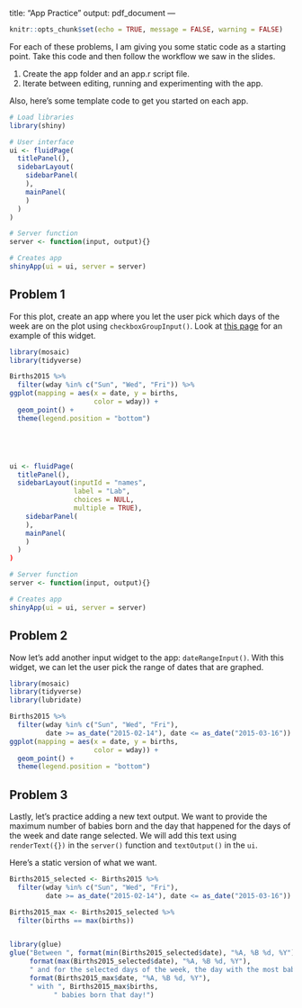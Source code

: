 title: "App Practice"
output: pdf_document
---

```r
knitr::opts_chunk$set(echo = TRUE, message = FALSE, warning = FALSE)
```

For each of these problems, I am giving you some static code as a starting point. Take this code and then follow the workflow we saw in the slides.

1. Create the app folder and an app.r script file.
2. Iterate between editing, running and experimenting with the app.

Also, here's some template code to get you started on each app.  

```r
# Load libraries
library(shiny)

# User interface
ui <- fluidPage(
  titlePanel(),
  sidebarLayout(
    sidebarPanel(
    ),
    mainPanel(
    )
  )
)

# Server function
server <- function(input, output){}

# Creates app
shinyApp(ui = ui, server = server)

```


## Problem 1

For this plot, create an app where you let the user pick which days of the week are on the plot using `checkboxGroupInput()`.  Look at [this page](https://shiny.rstudio.com/gallery/widget-gallery.html) for an example of this widget.  

```r
library(mosaic)
library(tidyverse)

Births2015 %>%
  filter(wday %in% c("Sun", "Wed", "Fri")) %>%
ggplot(mapping = aes(x = date, y = births, 
                     color = wday)) + 
  geom_point() + 
  theme(legend.position = "bottom")





ui <- fluidPage(
  titlePanel(),
  sidebarLayout(inputId = "names",
                label = "Lab",
                choices = NULL,
                multiple = TRUE),
    sidebarPanel(
    ),
    mainPanel(
    )
  )
)

# Server function
server <- function(input, output){}

# Creates app
shinyApp(ui = ui, server = server)
```



## Problem 2

Now let's add another input widget to the app: `dateRangeInput()`.  With this widget, we can let the user pick the range of dates that are graphed.  

```r
library(mosaic)
library(tidyverse)
library(lubridate)

Births2015 %>%
  filter(wday %in% c("Sun", "Wed", "Fri"),
         date >= as_date("2015-02-14"), date <= as_date("2015-03-16")) %>%
ggplot(mapping = aes(x = date, y = births, 
                     color = wday)) + 
  geom_point() + 
  theme(legend.position = "bottom")
```


## Problem 3

Lastly, let's practice adding a new text output.  We want to provide the maximum number of babies born and the day that happened for the days of the week and date range selected. We will add this text using `renderText({})` in the `server()` function and `textOutput()` in the `ui`.

Here's a static version of what we want.

```r
Births2015_selected <- Births2015 %>%
  filter(wday %in% c("Sun", "Wed", "Fri"),
         date >= as_date("2015-02-14"), date <= as_date("2015-03-16")) 

Births2015_max <- Births2015_selected %>%
  filter(births == max(births))


library(glue)
glue("Between ", format(min(Births2015_selected$date), "%A, %B %d, %Y"), " and ",
     format(max(Births2015_selected$date), "%A, %B %d, %Y"),
     " and for the selected days of the week, the day with the most babies born was ", 
     format(Births2015_max$date, "%A, %B %d, %Y"),
     " with ", Births2015_max$births,
           " babies born that day!")
```

```r

```

